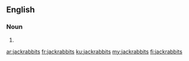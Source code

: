 ==English==

===Noun===
{{head|en|noun plural form}}

# {{plural of|jackrabbit|lang=en}}

[[ar:jackrabbits]]
[[fr:jackrabbits]]
[[ku:jackrabbits]]
[[my:jackrabbits]]
[[fi:jackrabbits]]
